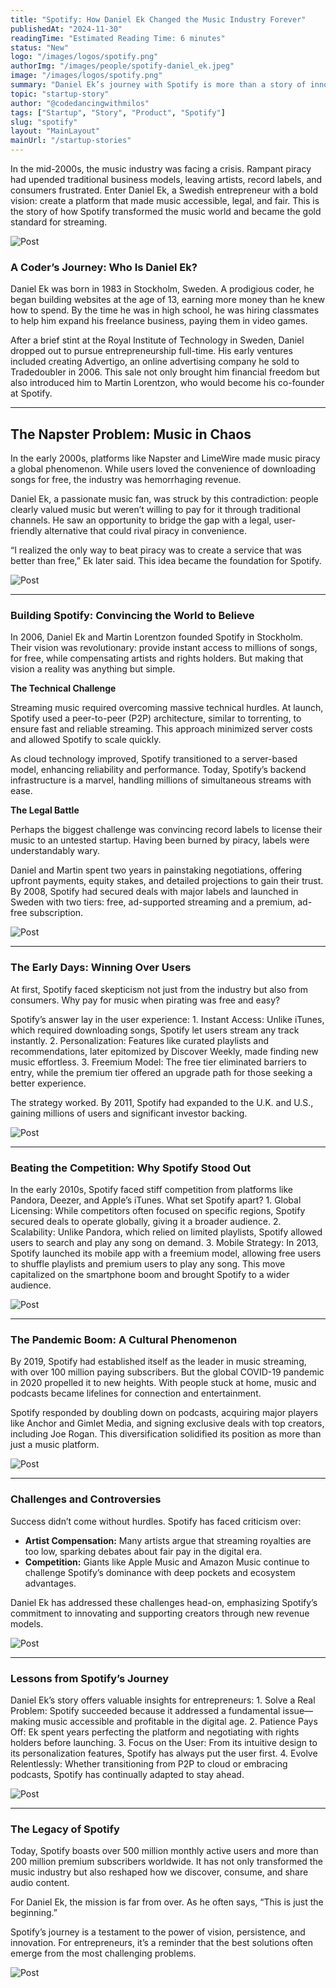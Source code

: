 ```yaml
---
title: "Spotify: How Daniel Ek Changed the Music Industry Forever"
publishedAt: "2024-11-30"
readingTime: "Estimated Reading Time: 6 minutes"
status: "New"
logo: "/images/logos/spotify.png"
authorImg: "/images/people/spotify-daniel_ek.jpeg"
image: "/images/logos/spotify.png"
summary: "Daniel Ek’s journey with Spotify is more than a story of innovation—it’s a masterclass in persistence, user-focused design, and adapting to challenges. By solving the Napster-era problem of piracy and creating a platform that revolutionized how we consume music, Spotify has become a household name and a global leader in music streaming."
topic: "startup-story"
author: "@codedancingwithmilos"
tags: ["Startup", "Story", "Product", "Spotify"]
slug: "spotify"
layout: "MainLayout"
mainUrl: "/startup-stories"
---
```


In the mid-2000s, the music industry was facing a crisis. Rampant piracy had upended traditional business models, leaving artists, record labels, and consumers frustrated. Enter Daniel Ek, a Swedish entrepreneur with a bold vision: create a platform that made music accessible, legal, and fair. This is the story of how Spotify transformed the music world and became the gold standard for streaming.

![Post](/images/people/spotify-daniel_ek.jpeg)

### A Coder’s Journey: Who Is Daniel Ek?

Daniel Ek was born in 1983 in Stockholm, Sweden. A prodigious coder, he began building websites at the age of 13, earning more money than he knew how to spend. By the time he was in high school, he was hiring classmates to help him expand his freelance business, paying them in video games.

After a brief stint at the Royal Institute of Technology in Sweden, Daniel dropped out to pursue entrepreneurship full-time. His early ventures included creating Advertigo, an online advertising company he sold to Tradedoubler in 2006. This sale not only brought him financial freedom but also introduced him to Martin Lorentzon, who would become his co-founder at Spotify.

---

## The Napster Problem: Music in Chaos

In the early 2000s, platforms like Napster and LimeWire made music piracy a global phenomenon. While users loved the convenience of downloading songs for free, the industry was hemorrhaging revenue.

Daniel Ek, a passionate music fan, was struck by this contradiction: people clearly valued music but weren’t willing to pay for it through traditional channels. He saw an opportunity to bridge the gap with a legal, user-friendly alternative that could rival piracy in convenience.

“I realized the only way to beat piracy was to create a service that was better than free,” Ek later said. This idea became the foundation for Spotify.

![Post](/images/The-Evolution-of-Music-Consumption-How-We-Got-Here-feat.avif)

---

### Building Spotify: Convincing the World to Believe

In 2006, Daniel Ek and Martin Lorentzon founded Spotify in Stockholm. Their vision was revolutionary: provide instant access to millions of songs, for free, while compensating artists and rights holders. But making that vision a reality was anything but simple.

**The Technical Challenge**

Streaming music required overcoming massive technical hurdles. At launch, Spotify used a peer-to-peer (P2P) architecture, similar to torrenting, to ensure fast and reliable streaming. This approach minimized server costs and allowed Spotify to scale quickly.

As cloud technology improved, Spotify transitioned to a server-based model, enhancing reliability and performance. Today, Spotify’s backend infrastructure is a marvel, handling millions of simultaneous streams with ease.

**The Legal Battle**

Perhaps the biggest challenge was convincing record labels to license their music to an untested startup. Having been burned by piracy, labels were understandably wary.

Daniel and Martin spent two years in painstaking negotiations, offering upfront payments, equity stakes, and detailed projections to gain their trust. By 2008, Spotify had secured deals with major labels and launched in Sweden with two tiers: free, ad-supported streaming and a premium, ad-free subscription.

![Post](/images/spotify-Daniel-EK-martin-lorentzon.webp)

---

### The Early Days: Winning Over Users

At first, Spotify faced skepticism not just from the industry but also from consumers. Why pay for music when pirating was free and easy?

Spotify’s answer lay in the user experience:
	1.	Instant Access: Unlike iTunes, which required downloading songs, Spotify let users stream any track instantly.
	2.	Personalization: Features like curated playlists and recommendations, later epitomized by Discover Weekly, made finding new music effortless.
	3.	Freemium Model: The free tier eliminated barriers to entry, while the premium tier offered an upgrade path for those seeking a better experience.

The strategy worked. By 2011, Spotify had expanded to the U.K. and U.S., gaining millions of users and significant investor backing.

![Post](/images/Winning_Over_Users.png)

---

### Beating the Competition: Why Spotify Stood Out

In the early 2010s, Spotify faced stiff competition from platforms like Pandora, Deezer, and Apple’s iTunes. What set Spotify apart?
	1.	Global Licensing: While competitors often focused on specific regions, Spotify secured deals to operate globally, giving it a broader audience.
	2.	Scalability: Unlike Pandora, which relied on limited playlists, Spotify allowed users to search and play any song on demand.
	3.	Mobile Strategy: In 2013, Spotify launched its mobile app with a freemium model, allowing free users to shuffle playlists and premium users to play any song. This move capitalized on the smartphone boom and brought Spotify to a wider audience.

![Post](/images/music-subscriber-market-shares-q1-2021-midia-research.png)

---

### The Pandemic Boom: A Cultural Phenomenon

By 2019, Spotify had established itself as the leader in music streaming, with over 100 million paying subscribers. But the global COVID-19 pandemic in 2020 propelled it to new heights. With people stuck at home, music and podcasts became lifelines for connection and entertainment.

Spotify responded by doubling down on podcasts, acquiring major players like Anchor and Gimlet Media, and signing exclusive deals with top creators, including Joe Rogan. This diversification solidified its position as more than just a music platform.

![Post](/images/Cultural_Phenomenon.png)

---

### Challenges and Controversies

Success didn’t come without hurdles. Spotify has faced criticism over:
- **Artist Compensation:**  Many artists argue that streaming royalties are too low, sparking debates about fair pay in the digital era.
- **Competition:**  Giants like Apple Music and Amazon Music continue to challenge Spotify’s dominance with deep pockets and ecosystem advantages.

Daniel Ek has addressed these challenges head-on, emphasizing Spotify’s commitment to innovating and supporting creators through new revenue models.

![Post](/images/Challenges_and_Controversies.png)

---

### Lessons from Spotify’s Journey

Daniel Ek’s story offers valuable insights for entrepreneurs:
	1.	Solve a Real Problem: Spotify succeeded because it addressed a fundamental issue—making music accessible and profitable in the digital age.
	2.	Patience Pays Off: Ek spent years perfecting the platform and negotiating with rights holders before launching.
	3.	Focus on the User: From its intuitive design to its personalization features, Spotify has always put the user first.
	4.	Evolve Relentlessly: Whether transitioning from P2P to cloud or embracing podcasts, Spotify has continually adapted to stay ahead.

![Post](/images/idea-thinking-out-box.webp)

---

### The Legacy of Spotify

Today, Spotify boasts over 500 million monthly active users and more than 200 million premium subscribers worldwide. It has not only transformed the music industry but also reshaped how we discover, consume, and share audio content.

For Daniel Ek, the mission is far from over. As he often says, “This is just the beginning.”

Spotify’s journey is a testament to the power of vision, persistence, and innovation. For entrepreneurs, it’s a reminder that the best solutions often emerge from the most challenging problems.

![Post](/images/Availability_of_Spotify_in_the_World.svg.png)